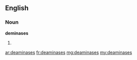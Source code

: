==English==

===Noun===
'''deminases'''

# {{plural of|deaminase}}

[[ar:deaminases]]
[[fr:deaminases]]
[[mg:deaminases]]
[[my:deaminases]]